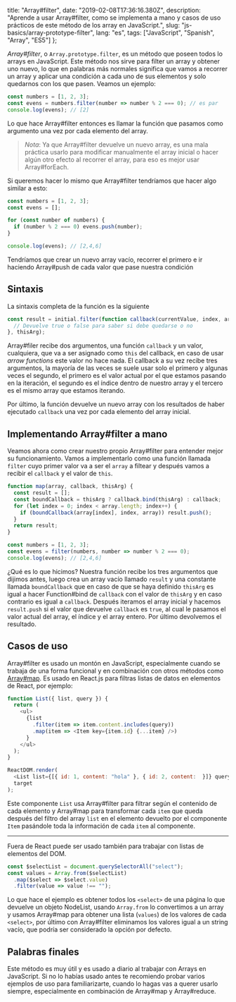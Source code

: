 
  title: "Array#filter",
  date: "2019-02-08T17:36:16.380Z",
  description:
    "Aprende a usar Array#filter, como se implementa a mano y casos de uso prácticos de este método de los array en JavaScript.",
  slug: "js-basics/array-prototype-filter",
  lang: "es",
  tags: ["JavaScript", "Spanish", "Array", "ES5"]
};


_Array#filter_, o `Array.prototype.filter`, es un método que poseen todos lo arrays en JavaScript. Este método nos sirve para filter un array y obtener uno nuevo, lo que en palabras más normales significa que vamos a recorrer un array y aplicar una condición a cada uno de sus elementos y solo quedarnos con los que pasen. Veamos un ejemplo:

```js
const numbers = [1, 2, 3];
const evens = numbers.filter(number => number % 2 === 0); // es par
console.log(evens); // [2]
```

Lo que hace Array#filter entonces es llamar la función que pasamos como argumento una vez por cada elemento del array.

> _Nota_: Ya que Array#filter devuelve un nuevo array, es una mala práctica usarlo para modificar manualmente el array inicial o hacer algún otro efecto al recorrer el array, para eso es mejor usar Array#forEach.

Si queremos hacer lo mismo que Array#filter tendríamos que hacer algo similar a esto:

```js
const numbers = [1, 2, 3];
const evens = [];

for (const number of numbers) {
  if (number % 2 === 0) evens.push(number);
}

console.log(evens); // [2,4,6]
```

Tendríamos que crear un nuevo array vacío, recorrer el primero e ir haciendo Array#push de cada valor que pase nuestra condición

## Sintaxis

La sintaxis completa de la función es la siguiente

```js
const result = initial.filter(function callback(currentValue, index, array) {
  // Devuelve true o false para saber si debe quedarse o no
}, thisArg);
```

Array#filer recibe dos argumentos, una función `callback` y un valor, cualquiera, que va a ser asignado como `this` del callback, en caso de usar _arrow functions_ este valor no hace nada. El callback a su vez recibe tres argumentos, la mayoría de las veces se suele usar solo el primero y algunas veces el segundo, el primero es el valor actual por el que estamos pasando en la iteración, el segundo es el índice dentro de nuestro array y el tercero es el mismo array que estamos iterando.

Por último, la función devuelve un nuevo array con los resultados de haber ejecutado `callback` una vez por cada elemento del array inicial.

## Implementando Array#filter a mano

Veamos ahora como crear nuestro propio Array#filter para entender mejor su funcionamiento. Vamos a implementarlo como una función llamada `filter` cuyo primer valor va a ser el `array` a filtear y después vamos a recibir el `callback` y el valor de `this`.

```js
function map(array, callback, thisArg) {
  const result = [];
  const boundCallback = thisArg ? callback.bind(thisArg) : callback;
  for (let index = 0; index < array.length; index++) {
    if (boundCallback(array[index], index, array)) result.push();
  }
  return result;
}

const numbers = [1, 2, 3];
const evens = filter(numbers, number => number % 2 === 0);
console.log(evens); // [2,4,6]
```

¿Qué es lo que hicimos? Nuestra función recibe los tres argumentos que dijimos antes, luego crea un array vacío llamado `result` y una constante llamada `boundCallback` que en caso de que se haya definido `thisArg` es igual a hacer Function#bind de `callback` con el valor de `thisArg` y en caso contrario es igual a `callback`. Después iteramos el array inicial y hacemos `result.push` si el valor que devuelve `callback` es `true`, al cual le pasamos el valor actual del array, el índice y el array entero. Por último devolvemos el resultado.

## Casos de uso

Array#filter es usado un montón en JavaScript, especialmente cuando se trabaja de una forma funcional y en combinación con otros métodos como [Array#map](/essays/js-basics/array-prototype-filter). Es usado en React.js para filtras listas de datos en elementos de React, por ejemplo:

```js
function List({ list, query }) {
  return (
    <ul>
      {list
        .filter(item => item.content.includes(query))
        .map(item => <Item key={item.id} {...item} />)
      }
    </ul>
  );
}

ReactDOM.render(
  <List list={[{ id: 1, content: "hola" }, { id: 2, content:  }]} query="hola" />,
  target
);
```

Este componente `List` usa Array#filter para filtrar según el contenido de cada elemento y Array#map para transformar cada `item` que queda después del filtro del array `list` en el elemento devuelto por el componente `Item` pasándole toda la información de cada `item` al componente.

---

Fuera de React puede ser usado también para trabajar con listas de elementos del DOM.

```js
const $selectList = document.querySelectorAll("select");
const values = Array.from($selectList)
  .map($select => $select.value)
  .filter(value => value !== "");
```

Lo que hace el ejemplo es obtener todos los `<select>` de una página lo que devuelve un objeto NodeList, usando `Array.from` lo convertimos a un array y usamos Array#map para obtener una lista (`values`) de los valores de cada `<select>`, por último con Array#filter eliminamos los valores igual a un string vacío, que podría ser considerado la opción por defecto.

## Palabras finales

Este método es muy útil y es usado a diario al trabajar con Arrays en JavaScript. Si no lo habías usado antes te recomiendo probar varios ejemplos de uso para familiarizarte, cuando lo hagas vas a querer usarlo siempre, especialmente en combinación de Array#map y Array#reduce.
